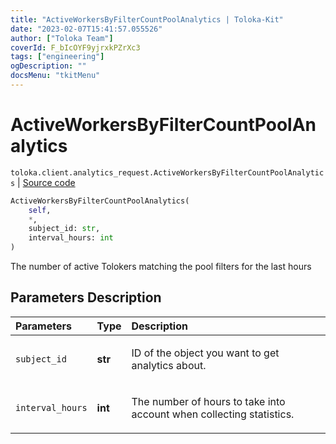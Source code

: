 ```yaml
---
title: "ActiveWorkersByFilterCountPoolAnalytics | Toloka-Kit"
date: "2023-02-07T15:41:57.055526"
author: ["Toloka Team"]
coverId: F_bIcOYF9yjrxkPZrXc3
tags: ["engineering"]
ogDescription: ""
docsMenu: "tkitMenu"
---
```


# ActiveWorkersByFilterCountPoolAnalytics
`toloka.client.analytics_request.ActiveWorkersByFilterCountPoolAnalytics` | [Source code](https://github.com/Toloka/toloka-kit/blob/v1.1.3/src/client/analytics_request.py#L147)

```python
ActiveWorkersByFilterCountPoolAnalytics(
    self,
    *,
    subject_id: str,
    interval_hours: int
)
```

The number of active Tolokers matching the pool filters for the last hours

## Parameters Description

| Parameters | Type | Description |
| :----------| :----| :-----------|
`subject_id`|**str**|<p>ID of the object you want to get analytics about.</p>
`interval_hours`|**int**|<p>The number of hours to take into account when collecting statistics.</p>